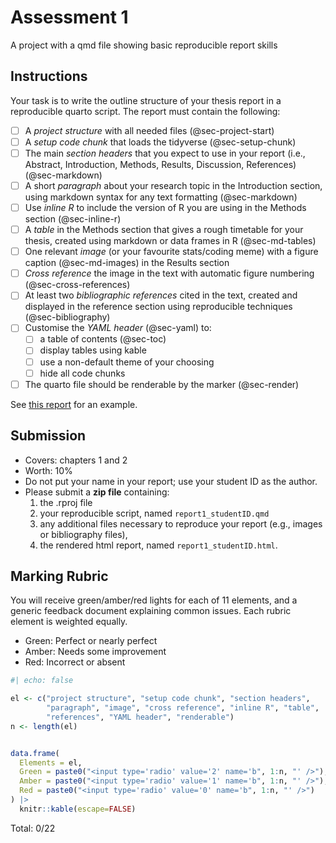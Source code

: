 # Assessment 1

A project with a qmd file showing basic reproducible report skills

## Instructions

Your task is to write the outline structure of your thesis report in a reproducible quarto script. The report must contain the following:

* [ ] A *project structure* with all needed files (@sec-project-start)
* [ ] A *setup code chunk* that loads the tidyverse (@sec-setup-chunk)
* [ ] The main *section headers* that you expect to use in your report (i.e., Abstract, Introduction, Methods, Results, Discussion, References) (@sec-markdown)
* [ ] A short *paragraph* about your research topic in the Introduction section, using markdown syntax for any text formatting (@sec-markdown)
* [ ] Use *inline R* to include the version of R you are using in the Methods section (@sec-inline-r)
* [ ] A *table* in the Methods section that gives a rough timetable for your thesis, created using markdown or data frames in R (@sec-md-tables)
* [ ] One relevant *image* (or your favourite stats/coding meme) with a figure caption (@sec-md-images) in the Results section
* [ ] *Cross reference* the image in the text with automatic figure numbering (@sec-cross-references)
* [ ] At least two *bibliographic references* cited in the text, created and displayed in the reference section using reproducible techniques (@sec-bibliography)
* [ ] Customise the *YAML header* (@sec-yaml) to: 
    - [ ] a table of contents (@sec-toc)
    - [ ] display tables using kable 
    - [ ] use a non-default theme of your choosing 
    - [ ] hide all code chunks
* [ ] The quarto file should be renderable by the marker (@sec-render)

See [this report](demos/report1.html) for an example.

## Submission

* Covers: chapters 1 and 2
* Worth: 10%
* Do not put your name in your report; use your student ID as the author.
* Please submit a **zip file** containing: 
  1. the .rproj file
  2. your reproducible script, named `report1_studentID.qmd`
  3. any additional files necessary to reproduce your report (e.g., images or bibliography files),
  4. the rendered html report, named `report1_studentID.html`.

## Marking Rubric

You will receive green/amber/red lights for each of 11 elements, and a generic feedback document explaining common issues. Each rubric element is weighted equally. 

* Green: Perfect or nearly perfect
* Amber: Needs some improvement
* Red: Incorrect or absent

```r
#| echo: false

el <- c("project structure", "setup code chunk", "section headers", 
        "paragraph", "image", "cross reference", "inline R", "table", 
        "references", "YAML header", "renderable")
n <- length(el)


data.frame(
  Elements = el,
  Green = paste0("<input type='radio' value='2' name='b", 1:n, "' />"),
  Amber = paste0("<input type='radio' value='1' name='b", 1:n, "' />"),
  Red = paste0("<input type='radio' value='0' name='b", 1:n, "' />")
) |>
  knitr::kable(escape=FALSE)
```

Total: <span id="sum">0</span>/22

<script src="https://code.jquery.com/jquery-3.6.0.min.js"></script>

<script>
$(document).ready(function(){
  // Function to calculate the sum
  function calculateSum() {
    let totalSum = 0;

    // Loop through b1 to b11 to get the value of the selected radio button
    for (let i = 1; i <= 11; i++) {
      
      let selectedValue = $(`input[name='b${i}']:checked`).val();
      
      // If a button is selected, add its value to the sum
      if (selectedValue) {
        totalSum += parseInt(selectedValue, 10);
      }
    }

    // Update the total sum in the HTML
    $('#sum').text(totalSum);
  }
  
  $('input[type=radio]').on('change', function(){
    calculateSum();
  });
});
</script>
